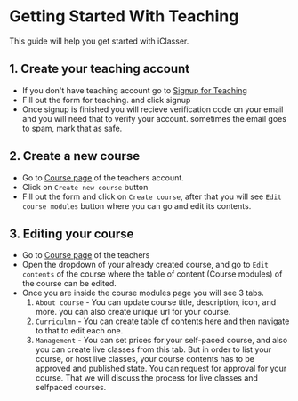 # Getting Started With Teaching

This guide will help you get started with iClasser.

## 1. Create your teaching account

- If you don't have teaching account go to [Signup for Teaching](https://www.iclasser.com/teach/signup)
- Fill out the form for teaching. and click signup
- Once signup is finished you will recieve verification code on your email and you will need that to verify your account. sometimes the email goes to spam, mark that as safe.

## 2. Create a new course

- Go to [Course page](https://www.iclasser.com/teach) of the teachers account.
- Click on `Create new course` button
- Fill out the form and click on `Create course`, after that you will see `Edit course modules` button where you can go and edit its contents.

## 3. Editing your course

- Go to [Course page](https://www.iclasser.com/teach) of the teachers
- Open the dropdown of your already created course, and go to `Edit contents` of the course where the table of content (Course modules) of the course can be edited.
- Once you are inside the course modules page you will see 3 tabs.
    1. `About course` - You can update course title, description, icon, and more. you can also create unique url for your course.
    2. `Curriculmn` - You can create table of contents here and then navigate to that to edit each one.
    3. `Management` - You can set prices for your self-paced course, and also you can create live classes from this tab. But in order to list your course, or host live classes, your course contents has to be approved and published state. You can request for approval for your course. That we will discuss the process for live classes and selfpaced courses.
